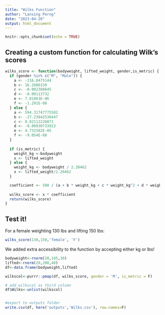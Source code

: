 ```yaml
---
title: "Wilks Function"
author: "Lansing Perng"
date: "2023-04-20"
output: html_document
---
```


```r
knitr::opts_chunk$set(echo = TRUE)
```

## Creating a custom function for calculating Wilk's scores

```r
wilks_score <- function(bodyweight, lifted_weight, gender,is_metric) {
  if (gender %in% c("M", "Male")) {
    a <- -216.0475144
    b <- 16.2606339
    c <- -0.002388645
    d <- -0.00113732
    e <- 7.01863E-06
    f <- -1.291E-08
  } else {
    a <- 594.31747775582
    b <- -27.23842536447
    c <- 0.82112226871
    d <- -0.00930733913
    e <- 4.731582E-05
    f <- -9.054E-08
  }
  
  if (is_metric) {
    weight_kg <-bodyweight
    x <- lifted_weight
  } else {
    weight_kg <- bodyweight / 2.20462
    x <- lifted_weight/2.20462
  }

  coefficient <- 500 / (a + b * weight_kg + c * weight_kg^2 + d * weight_kg^3 + e * weight_kg^4 + f * weight_kg^5)
  
  wilks_score <- x * coefficient
  return(wilks_score)
}

```

## Test it!

For a female weighting 130 lbs and lifting 150 lbs:

```r
wilks_score(130,150,'female', 'F')
```

We added extra accessibility to the function by accepting either kg or lbs!

```r
bodyweight<-rnorm(20,145,30)
lifted<-rnorm(20,200,40)
df<-data.frame(bodyweight,lifted)

wilkscol<-purrr::pmap(df, wilks_score, gender = 'M', is_metric = F)

# add wilkscol as third column
df$Wilks<-unlist(wilkscol)


#export to outputs folder
write.csv(df, here('outputs','Wilks.csv'), row.names=F)

```

